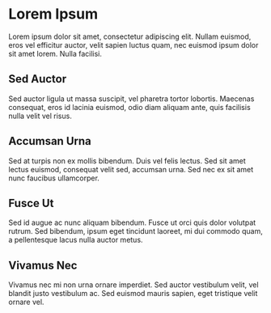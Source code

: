 # Lorem Ipsum

Lorem ipsum dolor sit amet, consectetur adipiscing elit. Nullam euismod, eros vel efficitur auctor, velit sapien luctus quam, nec euismod ipsum dolor sit amet lorem. Nulla facilisi.

## Sed Auctor

Sed auctor ligula ut massa suscipit, vel pharetra tortor lobortis. Maecenas consequat, eros id lacinia euismod, odio diam aliquam ante, quis facilisis nulla velit vel risus.

## Accumsan Urna

Sed at turpis non ex mollis bibendum. Duis vel felis lectus. Sed sit amet lectus euismod, consequat velit sed, accumsan urna. Sed nec ex sit amet nunc faucibus ullamcorper.

## Fusce Ut

Sed id augue ac nunc aliquam bibendum. Fusce ut orci quis dolor volutpat rutrum. Sed bibendum, ipsum eget tincidunt laoreet, mi dui commodo quam, a pellentesque lacus nulla auctor metus.

## Vivamus Nec

Vivamus nec mi non urna ornare imperdiet. Sed auctor vestibulum velit, vel blandit justo vestibulum ac. Sed euismod mauris sapien, eget tristique velit ornare vel.
